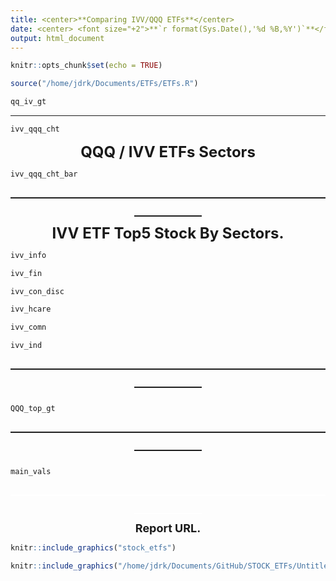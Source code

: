 ```yaml
---
title: <center>**Comparing IVV/QQQ ETFs**</center> 
date: <center> <font size="+2">**`r format(Sys.Date(),'%d %B,%Y')`**</font> </center>
output: html_document
---
```


```r
knitr::opts_chunk$set(echo = TRUE)
```


```r
source("/home/jdrk/Documents/ETFs/ETFs.R")
```

```r
qq_iv_gt
```
---
```r
ivv_qqq_cht
```

<center><font size="+2">**QQQ / IVV ETFs Sectors**</font></center>

```r
ivv_qqq_cht_bar
```

<center><font size="+2">-----------------------------------------------------------------------------</font></center>
 
<center><font size="+2">**IVV ETF Top5 Stock By Sectors.**</font></center>

```r
ivv_info
```


```r
ivv_fin
```


```r
ivv_con_disc
```


```r
ivv_hcare
```


```r
ivv_comn
```


```r
ivv_ind
```

 <center><font size="+2">-----------------------------------------------------------------------------</font></center>
 
```r
QQQ_top_gt
```


 <center><font size="+2">-----------------------------------------------------------------------------</font></center>

```r
main_vals
```

<center><font size="+2" color="white">-----------------------------------------------------------------------------</font></center>


<center><font size="+1">**Report URL.**</font></center>

```r
knitr::include_graphics("stock_etfs")
```


```r
knitr::include_graphics("/home/jdrk/Documents/GitHub/STOCK_ETFs/Untitled 1 (copy).png")
```

